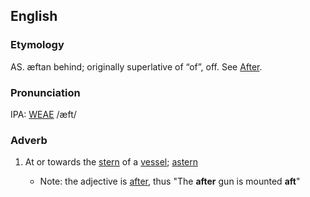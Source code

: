 ==English==
===Etymology===
AS. æftan behind; originally superlative of &ldquo;of&rdquo;, off.  See [[After]].

===Pronunciation===
IPA: [[WEAE]] /æft/

===Adverb===
# {{cattag|nautical}} At or towards the [[stern]] of a [[vessel]]; [[astern]]
#*Note: the adjective is [[after]], thus "The '''after''' gun is mounted '''aft'''"